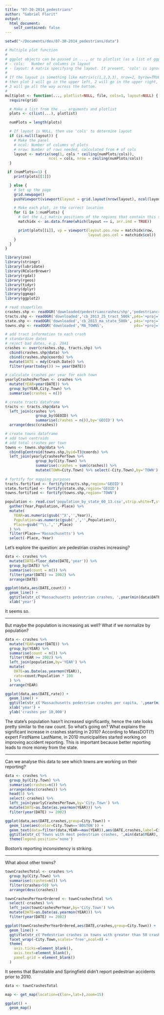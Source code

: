 ```yaml
---
title: "07-30-2014_pedestrians"
author: "Gabriel Florit"
output:
  html_document:
    self_contained: false
---
```


```r
setwd("~/Documents/dev/07-30-2014_pedestrians/data")

# Multiple plot function
#
# ggplot objects can be passed in ..., or to plotlist (as a list of ggplot objects)
# - cols:   Number of columns in layout
# - layout: A matrix specifying the layout. If present, 'cols' is ignored.
#
# If the layout is something like matrix(c(1,2,3,3), nrow=2, byrow=TRUE),
# then plot 1 will go in the upper left, 2 will go in the upper right, and
# 3 will go all the way across the bottom.
#
multiplot <- function(..., plotlist=NULL, file, cols=1, layout=NULL) {
  require(grid)

  # Make a list from the ... arguments and plotlist
  plots <- c(list(...), plotlist)

  numPlots = length(plots)

  # If layout is NULL, then use 'cols' to determine layout
  if (is.null(layout)) {
    # Make the panel
    # ncol: Number of columns of plots
    # nrow: Number of rows needed, calculated from # of cols
    layout <- matrix(seq(1, cols * ceiling(numPlots/cols)),
                    ncol = cols, nrow = ceiling(numPlots/cols))
  }

 if (numPlots==1) {
    print(plots[[1]])

  } else {
    # Set up the page
    grid.newpage()
    pushViewport(viewport(layout = grid.layout(nrow(layout), ncol(layout))))

    # Make each plot, in the correct location
    for (i in 1:numPlots) {
      # Get the i,j matrix positions of the regions that contain this subplot
      matchidx <- as.data.frame(which(layout == i, arr.ind = TRUE))

      print(plots[[i]], vp = viewport(layout.pos.row = matchidx$row,
                                      layout.pos.col = matchidx$col))
    }
  }
}

library(zoo)
library(stringr)
library(lubridate)
library(RColorBrewer)
library(rgdal)
library(rgeos)
library(tidyr)
library(dplyr)
library(ggmap)
library(ggplot2)

# read shapefiles
crashes.shp <- readOGR('downloaded/pedestriancrashes/shp','pedestriancrashes',  p4s='+proj=longlat +ellps=WGS84 +datum=WGS84 +no_defs')
tracts.shp <- readOGR('downloaded','cb_2013_25_tract_500k',p4s='+proj=longlat +ellps=WGS84 +datum=WGS84 +no_defs')
state.shp <- readOGR('downloaded','cb_2013_ma_state_500k', p4s='+proj=longlat +ellps=WGS84 +datum=WGS84 +no_defs')
towns.shp <- readOGR('downloaded','MA_TOWNS',              p4s='+proj=longlat +ellps=WGS84 +datum=WGS84 +no_defs')

# add tract information to each crash
# standardize dates
# reject bad dates, e.g. 2041
crashes <- over(crashes.shp, tracts.shp) %>%
  cbind(crashes.shp@data) %>%
  cbind(crashes.shp@coords) %>%
  mutate(DATE = mdy(Crash.Date)) %>%
  filter(year(today()) >= year(DATE))

# calculate crashes per year for each town
yearlyCrashesPerTown <- crashes %>%
  mutate(YEAR=year(DATE)) %>%
  group_by(YEAR,City.Town) %>%
  summarise(crashes = n())

# create tracts dataframe
tracts <- tracts.shp@data %>%
  left_join(crashes %>%
              group_by(GEOID) %>%
              summarise(crashes = n()),by='GEOID') %>%
  arrange(desc(crashes))

# create towns dataframe
# add town centroids
# add total crashes per town
towns <- towns.shp@data %>%
  cbind(gCentroid(towns.shp,byid=T)@coords) %>%
  left_join(yearlyCrashesPerTown %>%
              group_by(City.Town) %>%
              summarise(crashes = sum(crashes)) %>%
              mutate(TOWN=City.Town) %>% select(-City.Town),by='TOWN')
  
# fortify for mapping purposes
tracts.fortified <- fortify(tracts.shp,region='GEOID')
state.fortified <- fortify(state.shp,region='GEOID')
towns.fortified <- fortify(towns.shp,region='TOWN')

population <- read.csv('population_by_state_00_13.csv',strip.white=T,stringsAsFactors=F) %>%
  gather(Year,Population,-Place) %>%
  mutate(
    YEAR=as.numeric(gsub('^X','',Year)),
    Population=as.numeric(gsub(',','',Population)),
    Place=gsub('^\\.','',Place)
  ) %>%
  filter(Place=='Massachusetts') %>%
  select(-Place,-Year)
```

Let's explore the question: are pedestrian crashes increasing?

```r

data <- crashes %>%
  mutate(DATE=floor_date(DATE,'year')) %>%
  group_by(DATE) %>%
  summarise(count = n()) %>%
  filter(year(DATE) >= 2002) %>%
  arrange(DATE)

ggplot(data,aes(DATE,count)) +
  geom_line() +
  ggtitle(str_c('Massachusetts pedestrian crashes, ',year(min(data$DATE)),'-',year(max(data$DATE)))) +
  xlab('year')
```

It seems so.

***

But maybe the population is increasing as well? What if we normalize by population?

```r

data <- crashes %>%
  mutate(YEAR=year(DATE)) %>%
  group_by(YEAR) %>%
  summarise(count = n()) %>%
  filter(YEAR >= 2002) %>%
  left_join(population,by='YEAR') %>%
  mutate(
    DATE=as.Date(as.yearmon(YEAR)),
    rate=count/Population * 100
  ) %>%
  arrange(YEAR)

ggplot(data,aes(DATE,rate)) +
  geom_line() +
  ggtitle(str_c('Massachusetts pedestrian crashes per capita, ',year(min(data$DATE)),'-',year(max(data$DATE)))) +
  xlab('year') +
  ylab('crashes per 10,000')
```

The state's population hasn't increased significantly, hence the rate looks pretty similar to the raw count. So what's going on? What explains the significant increase in crashes starting in 2010? According to MassDOT(?) expert FirstName LastName, in 2010 municipalities started working on improving accident reporting. This is important because better reporting leads to more money from the state.

***

Can we analyse this data to see which towns are working on their reporting?

```r

data <- crashes %>%
  group_by(City.Town) %>%
  summarise(crashes=n()) %>%
  arrange(desc(crashes)) %>%
  head(5) %>%
  select(-crashes) %>%
  left_join(yearlyCrashesPerTown,by='City.Town') %>%
  mutate(DATE=as.Date(as.yearmon(YEAR))) %>%
  filter(year(DATE) >= 2002)

ggplot(data,aes(DATE,crashes,group=City.Town)) +
  geom_line(aes(color=City.Town=='BOSTON')) +
  geom_text(data=filter(data,YEAR==max(YEAR)),aes(DATE,crashes,label=City.Town),hjust=1,vjust=-0.5,size=3) +
  ggtitle(str_c('Towns with most pedestrian crashes, ',min(data$YEAR),'-',max(data$YEAR))) +
  theme(legend.position='none')
```

Boston's reporting inconsistency is striking.

***

What about other towns?

```r

townCrashesTotal <- crashes %>%
  group_by(City.Town) %>%
  summarise(crashes=n()) %>%
  filter(crashes>50) %>%
  arrange(desc(crashes))

townCrashesPerYearOrdered <- townCrashesTotal %>%
  select(-crashes) %>%
  left_join(townCrashesPerYear,by='City.Town') %>%
  mutate(DATE=as.Date(as.yearmon(YEAR))) %>%
  filter(year(DATE) >= 2002)

ggplot(townCrashesPerYearOrdered,aes(DATE,crashes,group=City.Town)) +
  geom_line() +
  ggtitle(str_c('Pedestrian crashes in towns with greater than 50 crashes in period ',min(townCrashesPerYearOrdered$YEAR),'-',max(townCrashesPerYearOrdered$YEAR),'. Y-scale is relative to each town.')) +
  facet_wrap(~City.Town,scales='free',ncol=8) +
  theme(
    axis.ticks=element_blank(),
    axis.text=element_blank(),
    panel.grid = element_blank()
  )
```

It seems that Barnstable and Springfield didn't report pedestrian accidents prior to 2010.

```r

data <- townCrashesTotal 

map <- get_map(location=c(lon=,lat=),zoom=15)

ggplot() +
  geom_map()


```




